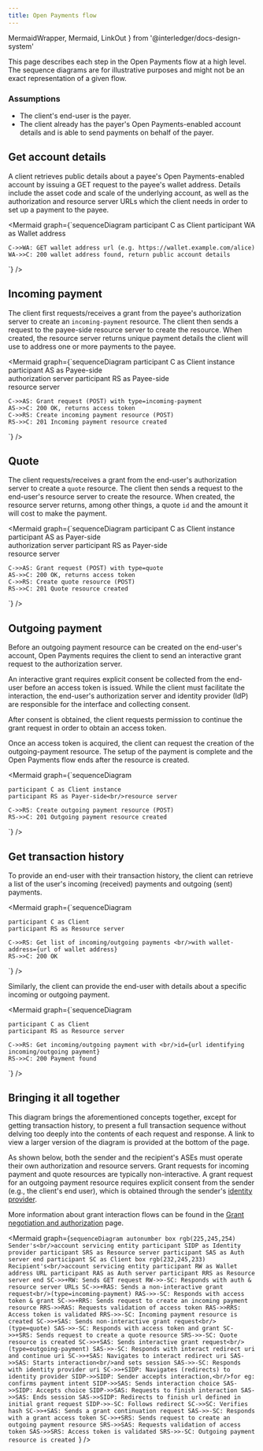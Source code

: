 ```yaml
---
title: Open Payments flow
---
```


  MermaidWrapper,
  Mermaid,
  LinkOut
} from '@interledger/docs-design-system'

This page describes each step in the Open Payments flow at a high level. The sequence diagrams are for illustrative purposes and might not be an exact representation of a given flow.

### Assumptions

- The client's end-user is the payer.
- The client already has the payer's Open Payments-enabled account details and is able to send payments on behalf of the payer.

## Get account details

A client retrieves public details about a payee's Open Payments-enabled account by issuing a <LinkOut href='/apis/wallet-address-server/operations/get-wallet-address/'>GET request</LinkOut> to the payee's wallet address. Details include the asset code and scale of the underlying account, as well as the authorization and resource server URLs which the client needs in order to set up a payment to the payee.

<MermaidWrapper client:load>

<Mermaid
  graph={`sequenceDiagram
    participant C as Client
    participant WA as Wallet address

    C->>WA: GET wallet address url (e.g. https://wallet.example.com/alice)
    WA->>C: 200 wallet address found, return public account details

`}
/>

</MermaidWrapper>

## Incoming payment

The client first <LinkOut href='/apis/auth-server/operations/post-request'>requests/receives a grant</LinkOut> from the payee's authorization server to create an `incoming-payment` resource. The client then sends a request to the payee-side resource server to <LinkOut href='/apis/resource-server/operations/create-incoming-payment/'>create the resource</LinkOut>. When created, the resource server returns unique payment details the client will use to address one or more payments to the payee.

<MermaidWrapper client:load>

<Mermaid
  graph={`sequenceDiagram
    participant C as Client instance
    participant AS as Payee-side<br/>authorization server
    participant RS as Payee-side<br/>resource server

    C->>AS: Grant request (POST) with type=incoming-payment
    AS->>C: 200 OK, returns access token
    C->>RS: Create incoming payment resource (POST)
    RS->>C: 201 Incoming payment resource created

`}
/>

</MermaidWrapper>

## Quote

The client <LinkOut href='/apis/auth-server/operations/post-request'>requests/receives a grant</LinkOut> from the end-user's authorization server to create a `quote` resource. The client then sends a request to the end-user's resource server to <LinkOut href='/apis/resource-server/operations/create-quote'>create the resource</LinkOut>. When created, the resource server returns, among other things, a quote `id` and the amount it will cost to make the payment.

<MermaidWrapper client:load>

<Mermaid
  graph={`sequenceDiagram
    participant C as Client instance
    participant AS as Payer-side<br/>authorization server
    participant RS as Payer-side<br/>resource server

    C->>AS: Grant request (POST) with type=quote
    AS->>C: 200 OK, returns access token
    C->>RS: Create quote resource (POST)
    RS->>C: 201 Quote resource created

`}
/>

</MermaidWrapper>

## Outgoing payment

Before an outgoing payment resource can be created on the end-user's account, Open Payments requires the client to send an <LinkOut href='/apis/auth-server/operations/post-request'>interactive grant request</LinkOut> to the authorization server.

An interactive grant requires explicit consent be collected from the end-user before an access token is issued. While the client must facilitate the interaction, the end-user's authorization server and identity provider (IdP) are responsible for the interface and collecting consent.

After consent is obtained, the client requests permission to <LinkOut href='/apis/auth-server/operations/post-continue'>continue the grant request</LinkOut> in order to obtain an access token.

<Interactive />

Once an access token is acquired, the client can request the creation of the <LinkOut href='/apis/resource-server/operations/create-outgoing-payment'>outgoing-payment resource</LinkOut>. The setup of the payment is complete and the Open Payments flow ends after the resource is created.

<MermaidWrapper client:load>

<Mermaid
  graph={`sequenceDiagram

    participant C as Client instance
    participant RS as Payer-side<br/>resource server

    C->>RS: Create outgoing payment resource (POST)
    RS->>C: 201 Outgoing payment resource created

`}
/>

</MermaidWrapper>

## Get transaction history

To provide an end-user with their transaction history, the client can retrieve a list of the user's <LinkOut href='/apis/resource-server/operations/list-incoming-payments/'>incoming (received) payments</LinkOut> and <LinkOut href='/apis/resource-server/operations/list-outgoing-payments/'>outgoing (sent) payments</LinkOut>.

<MermaidWrapper client:load>

<Mermaid
  graph={`sequenceDiagram

    participant C as Client
    participant RS as Resource server

    C->>RS: Get list of incoming/outgoing payments <br/>with wallet-address={url of wallet address}
    RS->>C: 200 OK

`}
/>

</MermaidWrapper>

Similarly, the client can provide the end-user with details about a specific <LinkOut href='/apis/resource-server/operations/get-incoming-payment'>incoming</LinkOut> or <LinkOut href='/apis/resource-server/operations/get-outgoing-payment'>outgoing</LinkOut> payment.

<MermaidWrapper client:load>

<Mermaid
  graph={`sequenceDiagram

    participant C as Client
    participant RS as Resource server

    C->>RS: Get incoming/outgoing payment with <br/>id={url identifying incoming/outgoing payment}
    RS->>C: 200 Payment found

`}
/>

</MermaidWrapper>

## Bringing it all together

This diagram brings the aforementioned concepts together, except for getting transaction history, to present a full transaction sequence without delving too deeply into the contents of each request and response. A link to view a larger version of the diagram is provided at the bottom of the page.

As shown below, both the sender and the recipient's ASEs must operate their own authorization and resource servers. Grant requests for incoming payment and quote resources are typically non-interactive. A grant request for an outgoing payment resource requires explicit consent from the sender (e.g., the client's end user), which is obtained through the sender's [identity provider](/introduction/grants#identity-providers).

More information about grant interaction flows can be found in the [Grant negotiation and authorization](/introduction/grants) page.

<MermaidWrapper client:load>

<Mermaid
  graph={`sequenceDiagram
    autonumber
    box rgb(225,245,254) Sender's<br/>account servicing entity
    participant SIDP as Identity provider
    participant SRS as Resource server
    participant SAS as Auth server
    end
    participant SC as Client
    box rgb(232,245,233) Recipient's<br/>account servicing entity
    participant RW as Wallet address URL
    participant RAS as Auth server
    participant RRS as Resource server
    end
    SC->>+RW: Sends GET request
    RW->>-SC: Responds with auth & resource server URLs
    SC->>+RAS: Sends a non-interactive grant request<br/>(type=incoming-payment)
    RAS->>-SC: Responds with access token & grant
    SC->>+RRS: Sends request to create an incoming payment resource
    RRS->>RAS: Requests validation of access token
    RAS->>RRS: Access token is validated
    RRS->>-SC: Incoming payment resource is created
    SC->>+SAS: Sends non-interactive grant request<br/>(type=quote)
    SAS->>-SC: Responds with access token and grant
    SC->>+SRS: Sends request to create a quote resource
    SRS->>-SC: Quote resource is created
    SC->>+SAS: Sends interactive grant request<br/>(type=outgoing-payment)
    SAS->>-SC: Responds with interact redirect uri and continue uri
    SC->>+SAS: Navigates to interact redirect uri
    SAS->>SAS: Starts interaction<br/>and sets session
    SAS->>-SC: Responds with identity provider uri
    SC->>+SIDP: Navigates (redirects) to identity provider
    SIDP->>SIDP: Sender accepts interaction,<br/>for eg: confirms payment intent
    SIDP->>SAS: Sends interaction choice
    SAS->>SIDP: Accepts choice
    SIDP->>SAS: Requests to finish interaction
    SAS->>SAS: Ends session
    SAS->>SIDP: Redirects to finish url defined in initial grant request
    SIDP->>-SC: Follows redirect
    SC->>SC: Verifies hash
    SC->>+SAS: Sends a grant continuation request
    SAS->>-SC: Responds with a grant access token
    SC->>+SRS: Sends request to create an outgoing payment resource
    SRS->>SAS: Requests validation of access token
    SAS->>SRS: Access token is validated
    SRS->>-SC: Outgoing payment resource is created
`}
/>

</MermaidWrapper>
